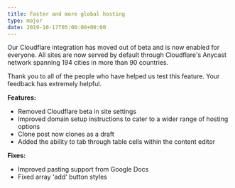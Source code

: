 ```yaml
---
title: Faster and more global hosting
type: major
date: 2019-10-17T05:00:00+00:00
---
```


Our Cloudflare integration has moved out of beta and is now enabled for everyone. All sites are now served by default through Cloudflare's Anycast network spanning 194 cities in more than 90 countries.

Thank you to all of the people who have helped us test this feature. Your feedback has extremely helpful.

**Features:**

* Removed Cloudflare beta in site settings
* Improved domain setup instructions to cater to a wider range of hosting options
* Clone post now clones as a draft
* Added the ability to tab through table cells within the content editor

**Fixes:**

* Improved pasting support from Google Docs
* Fixed array 'add' button styles